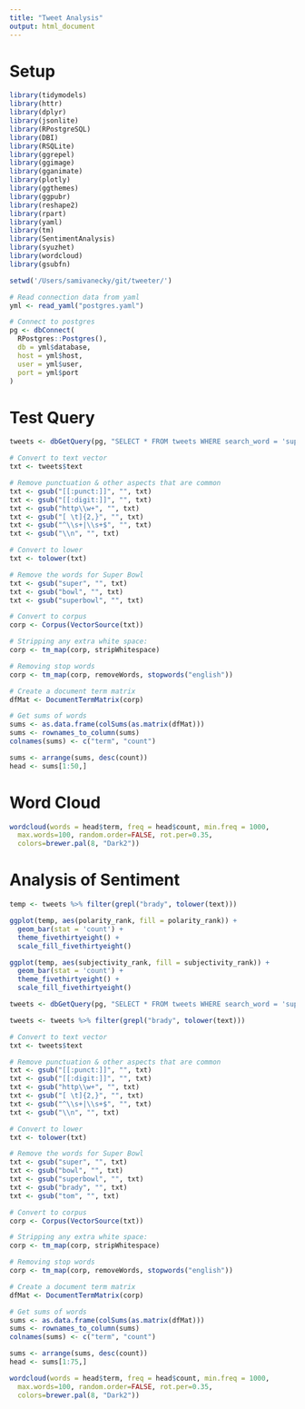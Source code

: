 ```yaml
---
title: "Tweet Analysis"
output: html_document
---
```


# Setup
```r
library(tidymodels)
library(httr)
library(dplyr)
library(jsonlite)
library(RPostgreSQL)
library(DBI)
library(RSQLite)
library(ggrepel)
library(ggimage)
library(gganimate)
library(plotly)
library(ggthemes)
library(ggpubr)
library(reshape2)
library(rpart)
library(yaml)
library(tm)
library(SentimentAnalysis)
library(syuzhet)
library(wordcloud)
library(gsubfn)

setwd('/Users/samivanecky/git/tweeter/')

# Read connection data from yaml
yml <- read_yaml("postgres.yaml")

# Connect to postgres
pg <- dbConnect(
  RPostgres::Postgres(),
  db = yml$database,
  host = yml$host,
  user = yml$user,
  port = yml$port
)

```

# Test Query
```r
tweets <- dbGetQuery(pg, "SELECT * FROM tweets WHERE search_word = 'super bowl' ")

# Convert to text vector
txt <- tweets$text

# Remove punctuation & other aspects that are common
txt <- gsub("[[:punct:]]", "", txt)
txt <- gsub("[[:digit:]]", "", txt)
txt <- gsub("http\\w+", "", txt)
txt <- gsub("[ \t]{2,}", "", txt)
txt <- gsub("^\\s+|\\s+$", "", txt)
txt <- gsub("\\n", "", txt)

# Convert to lower
txt <- tolower(txt)

# Remove the words for Super Bowl
txt <- gsub("super", "", txt)
txt <- gsub("bowl", "", txt)
txt <- gsub("superbowl", "", txt)

# Convert to corpus
corp <- Corpus(VectorSource(txt))

# Stripping any extra white space:
corp <- tm_map(corp, stripWhitespace)

# Removing stop words
corp <- tm_map(corp, removeWords, stopwords("english"))

# Create a document term matrix
dfMat <- DocumentTermMatrix(corp)

# Get sums of words
sums <- as.data.frame(colSums(as.matrix(dfMat)))
sums <- rownames_to_column(sums)
colnames(sums) <- c("term", "count")

sums <- arrange(sums, desc(count))
head <- sums[1:50,]
```

# Word Cloud
```r
wordcloud(words = head$term, freq = head$count, min.freq = 1000,
  max.words=100, random.order=FALSE, rot.per=0.35, 
  colors=brewer.pal(8, "Dark2"))
```

# Analysis of Sentiment
```r
temp <- tweets %>% filter(grepl("brady", tolower(text)))

ggplot(temp, aes(polarity_rank, fill = polarity_rank)) +
  geom_bar(stat = 'count') +
  theme_fivethirtyeight() +
  scale_fill_fivethirtyeight()

ggplot(temp, aes(subjectivity_rank, fill = subjectivity_rank)) +
  geom_bar(stat = 'count') +
  theme_fivethirtyeight() +
  scale_fill_fivethirtyeight()
```

```r
tweets <- dbGetQuery(pg, "SELECT * FROM tweets WHERE search_word = 'super bowl' ")

tweets <- tweets %>% filter(grepl("brady", tolower(text)))

# Convert to text vector
txt <- tweets$text

# Remove punctuation & other aspects that are common
txt <- gsub("[[:punct:]]", "", txt)
txt <- gsub("[[:digit:]]", "", txt)
txt <- gsub("http\\w+", "", txt)
txt <- gsub("[ \t]{2,}", "", txt)
txt <- gsub("^\\s+|\\s+$", "", txt)
txt <- gsub("\\n", "", txt)

# Convert to lower
txt <- tolower(txt)

# Remove the words for Super Bowl
txt <- gsub("super", "", txt)
txt <- gsub("bowl", "", txt)
txt <- gsub("superbowl", "", txt)
txt <- gsub("brady", "", txt)
txt <- gsub("tom", "", txt)

# Convert to corpus
corp <- Corpus(VectorSource(txt))

# Stripping any extra white space:
corp <- tm_map(corp, stripWhitespace)

# Removing stop words
corp <- tm_map(corp, removeWords, stopwords("english"))

# Create a document term matrix
dfMat <- DocumentTermMatrix(corp)

# Get sums of words
sums <- as.data.frame(colSums(as.matrix(dfMat)))
sums <- rownames_to_column(sums)
colnames(sums) <- c("term", "count")

sums <- arrange(sums, desc(count))
head <- sums[1:75,]

wordcloud(words = head$term, freq = head$count, min.freq = 1000,
  max.words=100, random.order=FALSE, rot.per=0.35, 
  colors=brewer.pal(8, "Dark2"))
```

